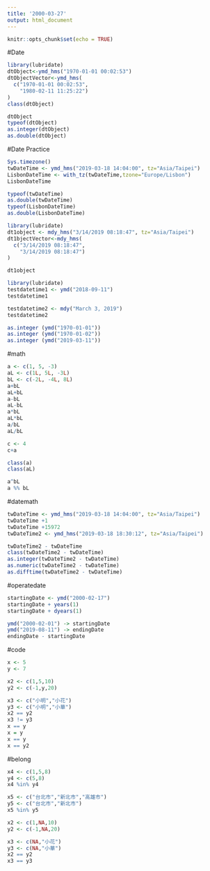 ```yaml
---
title: '2000-03-27'
output: html_document
---
```


```r
knitr::opts_chunk$set(echo = TRUE)
```


#Date
```r
library(lubridate)
dtObject<-ymd_hms("1970-01-01 00:02:53") 
dtObjectVector<-ymd_hms(
  c("1970-01-01 00:02:53",
    "1980-02-11 11:25:22")
)
class(dtObject)

dtObject
typeof(dtObject)
as.integer(dtObject)
as.double(dtObject)
```

#Date Practice
```r
Sys.timezone()
twDateTime <- ymd_hms("2019-03-18 14:04:00", tz="Asia/Taipei")
LisbonDateTime <- with_tz(twDateTime,tzone="Europe/Lisbon")
LisbonDateTime

typeof(twDateTime)
as.double(twDateTime)
typeof(LisbonDateTime)
as.double(LisbonDateTime)
```


```r
library(lubridate)
dt1object <- mdy_hms("3/14/2019 08:18:47", tz="Asia/Taipei")
dt1bjectVector<-mdy_hms(
  c("3/14/2019 08:18:47",
    "3/14/2019 08:18:47")
)

dt1object
```

```r
library(lubridate)
testdatetime1 <- ymd("2018-09-11")
testdatetime1

testdatetime2 <- mdy("March 3, 2019")
testdatetime2
```

```r
as.integer (ymd("1970-01-01"))
as.integer (ymd("1970-01-02"))
as.integer (ymd("2019-03-11"))
```

#math
```r
a <- c(1, 5, -3)
aL <- c(1L, 5L, -3L)
bL <- c(-2L, -4L, 8L)
a+bL
aL+bL
a-bL
aL-bL
a*bL
aL*bL
a/bL
aL/bL

c <- 4
c+a

class(a)
class(aL)

a^bL
a %% bL
```

#datemath
```r
twDateTime <- ymd_hms("2019-03-18 14:04:00", tz="Asia/Taipei")
twDateTime +1
twDateTime +15972
twDateTime2 <- ymd_hms("2019-03-18 18:30:12", tz="Asia/Taipei")

twDateTime2 - twDateTime
class(twDateTime2 - twDateTime)
as.integer(twDateTime2 - twDateTime)
as.numeric(twDateTime2 - twDateTime)
as.difftime(twDateTime2 - twDateTime)
```

#operatedate
```r
startingDate <- ymd("2000-02-17")
startingDate + years(1)
startingDate + dyears(1)

ymd("2000-02-01") -> startingDate
ymd("2019-08-11") -> endingDate
endingDate - startingDate
```

#code
```r
x <- 5
y <- 7

x2 <- c(1,5,10)
y2 <- c(-1,y,20)

x3 <- c("小明","小花")
y3 <- c("小明","小華")
x2 == y2
x3 != y3
x == y
x = y
x == y
x == y2
```

#belong
```r
x4 <- c(1,5,8)
y4 <- c(5,8)
x4 %in% y4

x5 <- c("台北市","新北市","高雄市")
y5 <- c("台北市","新北市")
x5 %in% y5
```

```r
x2 <- c(1,NA,10)
y2 <- c(-1,NA,20)

x3 <- c(NA,"小花")
y3 <- c(NA,"小華")
x2 == y2
x3 == y3
```



